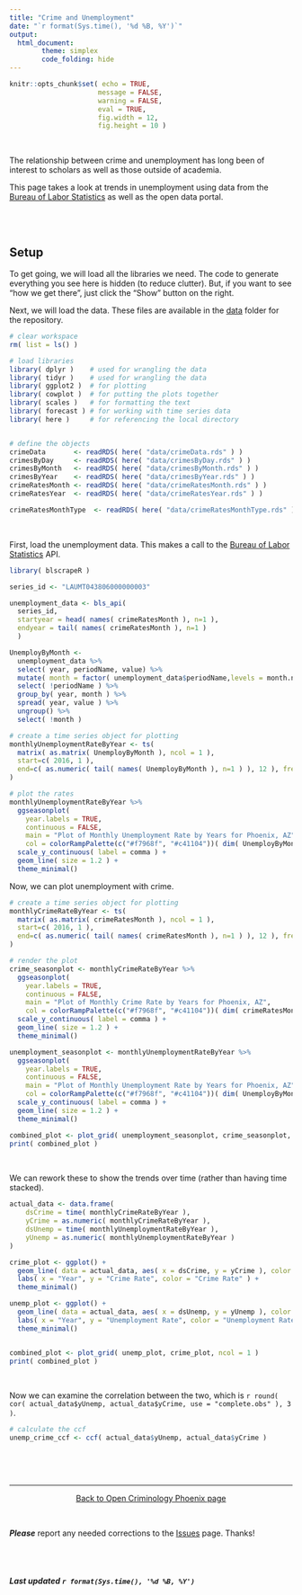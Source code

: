 ```yaml
---
title: "Crime and Unemployment"
date: "`r format(Sys.time(), '%d %B, %Y')`"
output: 
  html_document:
        theme: simplex 
        code_folding: hide
---
```


```r

knitr::opts_chunk$set( echo = TRUE, 
                      message = FALSE, 
                      warning = FALSE, 
                      eval = TRUE,
                      fig.width = 12, 
                      fig.height = 10 )

```

<br>

The relationship between crime and unemployment has long been of interest to scholars as well as those outside of academia.

This page takes a look at trends in unemployment using data from the [Bureau of Labor Statistics](https://www.bls.gov/) as well as the open data portal. 

<br><br>

## Setup

To get going, we will load all the libraries we need. The code to generate everything you see here is hidden (to reduce clutter). But, if you want to see “how we get there”, just click the “Show” button on the right. 

Next, we will load the data. These files are available in the [data](https://jacobtnyoung.github.io/OpenCrimPhx/data/data) folder for the repository.


```r

# clear workspace
rm( list = ls() )

# load libraries
library( dplyr )    # used for wrangling the data
library( tidyr )    # used for wrangling the data
library( ggplot2 )  # for plotting
library( cowplot )  # for putting the plots together
library( scales )   # for formatting the text
library( forecast ) # for working with time series data
library( here )     # for referencing the local directory


# define the objects
crimeData       <- readRDS( here( "data/crimeData.rds" ) )
crimesByDay     <- readRDS( here( "data/crimesByDay.rds" ) )
crimesByMonth   <- readRDS( here( "data/crimesByMonth.rds" ) )
crimesByYear    <- readRDS( here( "data/crimesByYear.rds" ) )
crimeRatesMonth <- readRDS( here( "data/crimeRatesMonth.rds" ) )
crimeRatesYear  <- readRDS( here( "data/crimeRatesYear.rds" ) )

crimeRatesMonthType  <- readRDS( here( "data/crimeRatesMonthType.rds" ) )

```

<br>

First, load the unemployment data. This makes a call to the [Bureau of Labor Statistics](https://www.bls.gov/) API.

```r

library( blscrapeR )

series_id <- "LAUMT043806000000003"

unemployment_data <- bls_api( 
  series_id, 
  startyear = head( names( crimeRatesMonth ), n=1 ), 
  endyear = tail( names( crimeRatesMonth ), n=1 )
  )

UnemployByMonth <- 
  unemployment_data %>% 
  select( year, periodName, value) %>%
  mutate( month = factor( unemployment_data$periodName,levels = month.name ) ) %>% 
  select( !periodName ) %>% 
  group_by( year, month ) %>% 
  spread( year, value ) %>% 
  ungroup() %>% 
  select( !month )

# create a time series object for plotting
monthlyUnemploymentRateByYear <- ts(
  matrix( as.matrix( UnemployByMonth ), ncol = 1 ), 
  start=c( 2016, 1 ), 
  end=c( as.numeric( tail( names( UnemployByMonth ), n=1 ) ), 12 ), frequency=12
)

# plot the rates
monthlyUnemploymentRateByYear %>% 
  ggseasonplot( 
    year.labels = TRUE,
    continuous = FALSE,
    main = "Plot of Monthly Unemployment Rate by Years for Phoenix, AZ",
    col = colorRampPalette(c("#f7968f", "#c41104"))( dim( UnemployByMonth )[2] ) ) + 
  scale_y_continuous( label = comma ) +
  geom_line( size = 1.2 ) +
  theme_minimal() 

```

Now, we can plot unemployment with crime.

```r

# create a time series object for plotting
monthlyCrimeRateByYear <- ts(
  matrix( as.matrix( crimeRatesMonth ), ncol = 1 ), 
  start=c( 2016, 1 ), 
  end=c( as.numeric( tail( names( crimeRatesMonth ), n=1 ) ), 12 ), frequency=12
)

# render the plot
crime_seasonplot <- monthlyCrimeRateByYear %>% 
  ggseasonplot( 
    year.labels = TRUE,
    continuous = FALSE,
    main = "Plot of Monthly Crime Rate by Years for Phoenix, AZ",
    col = colorRampPalette(c("#f7968f", "#c41104"))( dim( crimeRatesMonth )[2] ) ) + 
  scale_y_continuous( label = comma ) +
  geom_line( size = 1.2 ) +
  theme_minimal() 

unemployment_seasonplot <- monthlyUnemploymentRateByYear %>% 
  ggseasonplot( 
    year.labels = TRUE,
    continuous = FALSE,
    main = "Plot of Monthly Unemployment Rate by Years for Phoenix, AZ",
    col = colorRampPalette(c("#f7968f", "#c41104"))( dim( UnemployByMonth )[2] ) ) + 
  scale_y_continuous( label = comma ) +
  geom_line( size = 1.2 ) +
  theme_minimal() 

combined_plot <- plot_grid( unemployment_seasonplot, crime_seasonplot, ncol = 1 )
print( combined_plot )


```

<br>

We can rework these to show the trends over time (rather than having time stacked).

```r

actual_data <- data.frame(
    dsCrime = time( monthlyCrimeRateByYear ),
    yCrime = as.numeric( monthlyCrimeRateByYear ),
    dsUnemp = time( monthlyUnemploymentRateByYear ),
    yUnemp = as.numeric( monthlyUnemploymentRateByYear )
)

crime_plot <- ggplot() +
  geom_line( data = actual_data, aes( x = dsCrime, y = yCrime ), color = "#c41104" ) +
  labs( x = "Year", y = "Crime Rate", color = "Crime Rate" ) +
  theme_minimal()

unemp_plot <- ggplot() +
  geom_line( data = actual_data, aes( x = dsUnemp, y = yUnemp ), color = "#c41104" ) +
  labs( x = "Year", y = "Unemployment Rate", color = "Unemployment Rate" ) +
  theme_minimal()


combined_plot <- plot_grid( unemp_plot, crime_plot, ncol = 1 )
print( combined_plot )

```

<br>

Now we can examine the correlation between the two, which is `r round( cor( actual_data$yUnemp, actual_data$yCrime, use = "complete.obs" ), 3 )`.

```r

# calculate the ccf
unemp_crime_ccf <- ccf( actual_data$yUnemp, actual_data$yCrime )

```

<br>

<br>

----

<p align="center">
[Back to Open Criminology Phoenix page](https://jacobtnyoung.github.io/OpenCrimPhx/)
</p>

<br>

***Please*** report any needed corrections to the [Issues](https://github.com/jacobtnyoung/OpenCrimPhx/issues/new) page. Thanks!

<br><br>

###### ***Last updated `r format(Sys.time(), '%d %B, %Y')`***